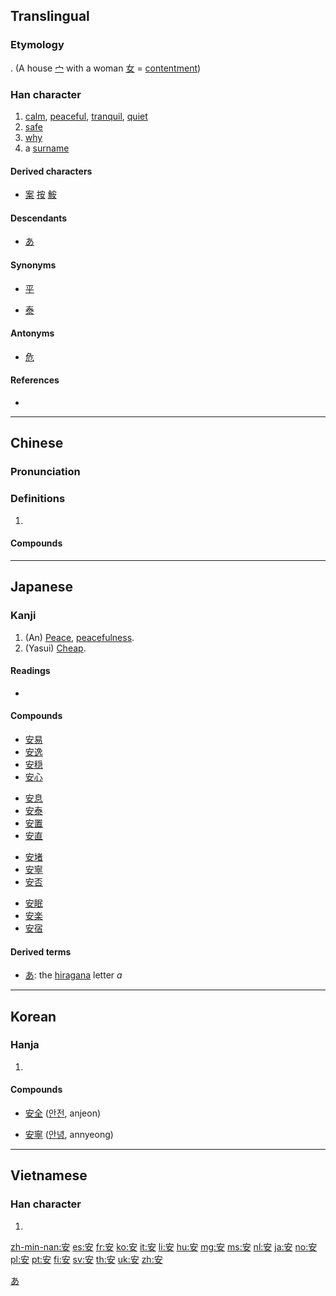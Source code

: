 ==Translingual==
{{stroke order|type=animate}}

===Etymology===
{{Han etyl}}
{{Han compound|宀|女|ls=ic}}. (A house [[宀]] with a woman [[女]] = [[contentment]])

===Han character===
{{Han char|rn=40|rad=宀|as=03|sn=6|four=30404|canj=JV|ids=⿱宀女}}

# [[calm]], [[peaceful]], [[tranquil]], [[quiet]]
# [[safe]]
# [[why]]
# a [[surname]]

====Derived characters====
* [[案]] [[按]] [[鮟]]

====Descendants====
* [[あ]]

====Synonyms====
* {{sense|calm}} [[平]]
* {{sense|tranquil}} [[泰]]

====Antonyms====
* {{sense|safe}} [[危]]

====References====
* {{Han ref|kx=0282.080|dkj=07072|dj=0552.050|hdz=20913.090|uh=5B89|ud=23433|bh=A677|bd=42615}}

----

==Chinese==
{{zh-forms}}

===Pronunciation===
{{zh-pron
|m=ān,yāo,yào
|c=on1,ngon1
|h=pfs=ôn
|mn=an
|mc=y
|oc=y
|ma=Zh-an.ogg
|mna=Taiwanese-The_Vowel_a.ogg
|cat=a,adv,pn
}}

===Definitions===
{{zh-hanzi}}

# {{rfdef|lang=zh}}

====Compounds====
{{attention|zh|needs conversion to traditional}}

{{der5
|[[安邦定国]]
|[[安不上]]
|[[安步当车]]
|[[安插]]
|[[安道尔]]
|{{zh-l|安德魯}}
|[[安抵]]
|[[安定]]
|[[安堵]]
|[[安顿]]
|[[安放]]
|[[安分]]
|[[安分守己]]
|[[安抚]]
|[[安咐]]
|[[安哥拉]]
|[[安好]]
|[[安家]]
|[[安家费]]
|[[安家立业]]
|[[安家落户]]
|[[安静]]
|[[安居]]
|[[安居工程]]
|[[安居乐业]]
|[[安康]]
|[[安拉]]
|[[安乐]]
|[[安乐死]]
|[[安乐窝]]
|[[安乐椅]]
|[[安理会]]
|[[安眠]]
|[[安眠药]]
|[[安民]]
|[[安民告示]]
|[[安那其主义]]
|[[安宁]]
|[[安排]]
|[[安培]]
|[[安培计]]
|[[安培小时]]
|[[安贫乐道]]
|[[安寝]]
|[[安全]]
|[[安全玻璃]]
|[[安全带]]
|[[安全岛]]
|[[安全灯]]
|[[安全电压]]
|[[安全阀]]
|[[安全理事会]]
|[[安全帽]]
|[[安全门]]
|[[安全剃刀]]
|[[安全系数]]
|[[安然]]
|[[安然无恙]]
|[[安如磐石]]
|[[安如泰山]]
|[[安设]]
|[[安身]]
|[[安身立命]]
|[[安神]]
|[[安生]]
|[[安适]]
|[[安舒]]
|[[安睡]]
|[[安泰]]
|[[安提瓜和巴布达]]
|[[安恬]]
|[[安土重迁]]
|[[安妥]]
|[[安危]]
|[[安慰]]
|[[安稳]]
|[[安息]]
|[[安息日]]
|[[安息香]]
|[[安息香酸]]
|[[安闲]]
|[[安详]]
|[[安享]]
|[[安歇]]
|[[安心]]
|[[安心落意]]
|[[安逸]], [[安佚]]
|[[安营]]
|[[安营扎寨]]
|[[安于]]
|[[安葬]]
|[[安扎]]
|[[安枕]]
|[[安知]]
|[[安之若素]]
|[[安置]]
|[[安装]]
}}

----

==Japanese==

===Kanji===
{{ja-kanji|grade=3|rs=宀03安}}

# (An) [[peace|Peace]], [[peacefulness]].
# (Yasui) [[cheap|Cheap]].

====Readings====
* {{ja-readings|goon=[[あん]] (an)|kanon=[[あん]] (an)|kun=[[やすい]] (yasui), [[やすらか]] (yasuraka), [[やすんじる]] (yasunjiru), [[いずくんぞ]] (izukunzo)|nanori=[[あ]] (a)}}

====Compounds====
{{top4}}
* [[安易]]
* [[安逸]]
* [[安穏]]
* [[安心]]
{{mid4}}
* [[安息]]
* [[安泰]]
* [[安置]]
* [[安直]]
{{mid4}}
* [[安堵]]
* [[安寧]]
* [[安否]]
{{mid4}}
* [[安眠]]
* [[安楽]]
* [[安宿]]
{{bottom}}

====Derived terms====
* [[あ]]: the [[hiragana]] letter ''a''

[[Category:Han characters from which hiragana were derived|あ]]

----

==Korean==

===Hanja===
{{ko-hanja|hangeul=안|rv=an|mr=an}}

# {{defn|lang=ko|sort=宀03}}

====Compounds====
{{top2}}
* [[安全]] ([[안전]], anjeon)
{{mid2}}
* [[安寧]] ([[안녕]], annyeong)
{{bottom}}

----

==Vietnamese==

===Han character===
{{vi-hantu|[[an]], [[yên]]|rs=宀03}}

# {{defn|lang=vi|sort=宀03}}

[[zh-min-nan:安]]
[[es:安]]
[[fr:安]]
[[ko:安]]
[[it:安]]
[[li:安]]
[[hu:安]]
[[mg:安]]
[[ms:安]]
[[nl:安]]
[[ja:安]]
[[no:安]]
[[pl:安]]
[[pt:安]]
[[fi:安]]
[[sv:安]]
[[th:安]]
[[uk:安]]
[[zh:安]]